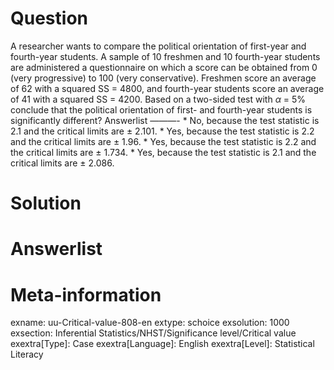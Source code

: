 Question
========
  
A researcher wants to compare the political orientation of first-year and fourth-year students. A sample of 10 freshmen and 10 fourth-year students are administered a questionnaire on which a score can be obtained from 0 (very progressive) to 100 (very conservative). Freshmen score an average of 62 with a squared SS = 4800, and fourth-year students score an average of 41 with a squared SS = 4200. Based on a two-sided test with $\alpha$ = 5% conclude that the political orientation of first- and fourth-year students is significantly different? 
Answerlist
----------
* No, because the test statistic is 2.1 and the critical limits are $\pm$ 2.101.
* Yes, because the test statistic is 2.2 and the critical limits are $\pm$ 1.96.
* Yes, because the test statistic is 2.2 and the critical limits are $\pm$ 1.734.
* Yes, because the test statistic is 2.1 and the critical limits are $\pm$ 2.086. 

Solution
========
  


Answerlist
========

Meta-information
================
exname: uu-Critical-value-808-en
extype: schoice
exsolution: 1000
exsection: Inferential Statistics/NHST/Significance level/Critical value
exextra[Type]: Case
exextra[Language]: English
exextra[Level]: Statistical Literacy
